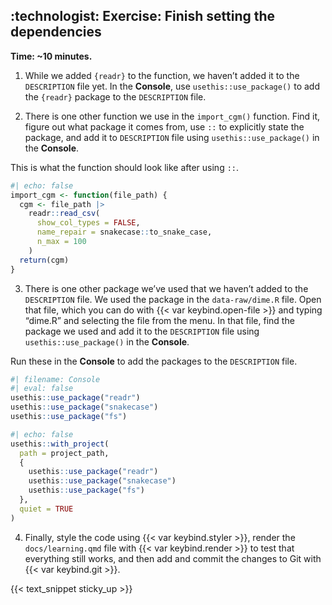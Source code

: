 <!--
NOTE: This is separate here in order to have a solutions section.
Include `solutions: true` in header to show solutions.
-->
## :technologist: Exercise: Finish setting the dependencies

**Time: \~10 minutes.**

1.  While we added `{readr}` to the function, we haven't added it to the
    `DESCRIPTION` file yet. In the **Console**, use
    `usethis::use_package()` to add the `{readr}` package to the
    `DESCRIPTION` file.

2.  There is one other function we use in the `import_cgm()` function.
    Find it, figure out what package it comes from, use `::` to
    explicitly state the package, and add it to `DESCRIPTION` file using
    `usethis::use_package()` in the **Console**.

::: {.content-hidden unless-meta="solutions"}

This is what the function should look like after using `::`.

```r
#| echo: false
import_cgm <- function(file_path) {
  cgm <- file_path |>
    readr::read_csv(
      show_col_types = FALSE,
      name_repair = snakecase::to_snake_case,
      n_max = 100
    )
  return(cgm)
}
```
:::

3.  There is one other package we've used that we haven't added to the
    `DESCRIPTION` file. We used the package in the `data-raw/dime.R`
    file. Open that file, which you can do with
    {{< var keybind.open-file >}} and typing "dime.R" and selecting the
    file from the menu. In that file, find the package we used and add
    it to the `DESCRIPTION` file using `usethis::use_package()` in the
    **Console**.

::: {.content-hidden unless-meta="solutions"}
Run these in the **Console** to add the packages to the `DESCRIPTION` file.

```r
#| filename: Console
#| eval: false
usethis::use_package("readr")
usethis::use_package("snakecase")
usethis::use_package("fs")
```
:::

```r
#| echo: false
usethis::with_project(
  path = project_path,
  {
    usethis::use_package("readr")
    usethis::use_package("snakecase")
    usethis::use_package("fs")
  },
  quiet = TRUE
)
```

4.  Finally, style the code using {{< var keybind.styler >}}, render the
    `docs/learning.qmd` file with {{< var keybind.render >}} to test
    that everything still works, and then add and commit the changes to
    Git with {{< var keybind.git >}}.

{{< text_snippet sticky_up >}}
